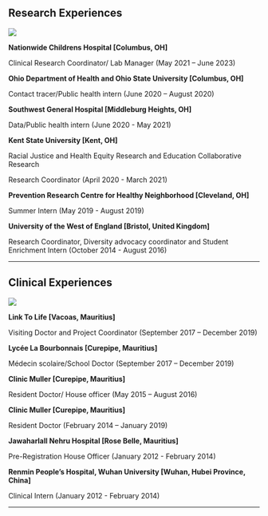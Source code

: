 
## Research Experiences

![](edu.jpg)

**Nationwide Childrens Hospital [Columbus, OH]**

Clinical Research Coordinator/ Lab Manager (May 2021 – June 2023)

**Ohio Department of Health and Ohio State University [Columbus, OH]**

Contact tracer/Public health intern (June 2020 – August 2020)

**Southwest General Hospital [Middleburg Heights, OH]**

Data/Public health intern (June 2020 - May 2021)

**Kent State University [Kent, OH]**

Racial Justice and Health Equity Research and Education Collaborative Research

Research Coordinator (April 2020 - March 2021)

**Prevention Research Centre for Healthy Neighborhood [Cleveland, OH]**

Summer Intern (May 2019 - August 2019)

**University of the West of England [Bristol, United Kingdom]**

Research Coordinator, Diversity advocacy coordinator and Student Enrichment Intern (October 2014 - August 2016)

----

## Clinical Experiences

![](logo.jpg)

**Link To Life [Vacoas, Mauritius]**

Visiting Doctor and Project Coordinator (September 2017 – December 2019)

**Lycée La Bourbonnais [Curepipe, Mauritius]**

Médecin scolaire/School Doctor (September 2017 – December 2019)

**Clinic Muller [Curepipe, Mauritius]**

Resident Doctor/ House officer (May 2015 – August 2016)

**Clinic Muller [Curepipe, Mauritius]**

Resident Doctor (February 2014 – January 2019)

**Jawaharlall Nehru Hospital [Rose Belle, Mauritius]**

Pre-Registration House Officer (January 2012 - February 2014)

**Renmin People’s Hospital, Wuhan University [Wuhan, Hubei Province, China]**

Clinical Intern (January 2012 - February 2014)

---
